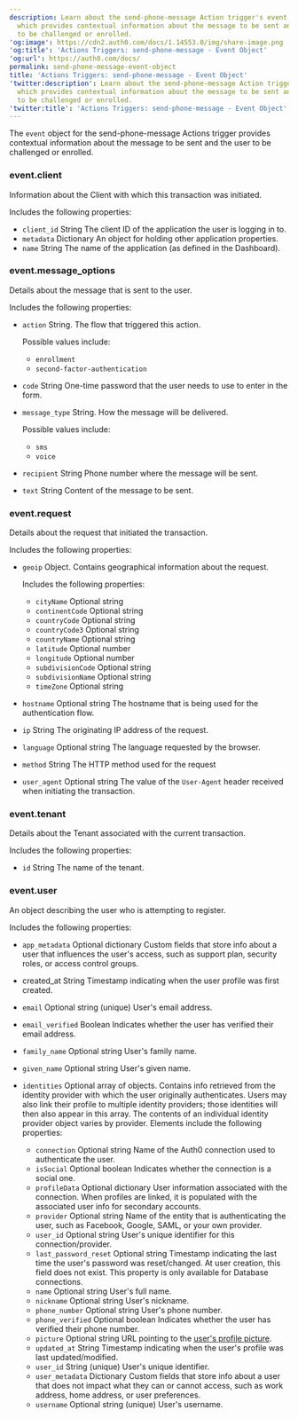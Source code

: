 ```yaml
---
description: Learn about the send-phone-message Action trigger's event object,
  which provides contextual information about the message to be sent and the user
  to be challenged or enrolled.
'og:image': https://cdn2.auth0.com/docs/1.14553.0/img/share-image.png
'og:title': 'Actions Triggers: send-phone-message - Event Object'
'og:url': https://auth0.com/docs/
permalink: send-phone-message-event-object
title: 'Actions Triggers: send-phone-message - Event Object'
'twitter:description': Learn about the send-phone-message Action trigger's event object,
  which provides contextual information about the message to be sent and the user
  to be challenged or enrolled.
'twitter:title': 'Actions Triggers: send-phone-message - Event Object'
---
```

The `event` object for the send-phone-message Actions trigger provides contextual information about the message to be sent and the user to be challenged or enrolled.

### event.client

Information about the Client with which this transaction was initiated.

Includes the following properties:

* `client_id` String The <Tooltip tip="Client ID: Identification value given to your registered resource from Auth0." cta="View Glossary" href="/docs/glossary?term=client+ID">client ID</Tooltip> of the application the user is logging in to.
* `metadata` Dictionary An object for holding other application properties.
* `name` String The name of the application (as defined in the Dashboard).

### event.message_options

Details about the message that is sent to the user.

Includes the following properties:

* `action` String. The flow that triggered this action.

  Possible values include:

  + `enrollment`
  + `second-factor-authentication`
* `code` String One-time password that the user needs to use to enter in the form.
* `message_type` String. How the message will be delivered.

  Possible values include:

  + `sms`
  + `voice`
* `recipient` String Phone number where the message will be sent.
* `text` String Content of the message to be sent.

### event.request

Details about the request that initiated the transaction.

Includes the following properties:

* `geoip` Object. Contains geographical information about the request.

  Includes the following properties:

  + `cityName` Optional string
  + `continentCode` Optional string
  + `countryCode` Optional string
  + `countryCode3` Optional string
  + `countryName` Optional string
  + `latitude` Optional number
  + `longitude` Optional number
  + `subdivisionCode` Optional string
  + `subdivisionName` Optional string
  + `timeZone` Optional string
* `hostname` Optional string The hostname that is being used for the authentication flow.
* `ip` String The originating IP address of the request.
* `language` Optional string The language requested by the browser.
* `method` String The HTTP method used for the request
* `user_agent` Optional string The value of the `User-Agent` header received when initiating the transaction.

### event.tenant

Details about the Tenant associated with the current transaction.

Includes the following properties:

* `id` String The name of the tenant.

### event.user

An object describing the user who is attempting to register.

Includes the following properties:

* `app_metadata` Optional dictionary Custom fields that store info about a user that influences the user's access, such as support plan, security roles, or access control groups.
* created_at String Timestamp indicating when the user profile was first created.
* `email` Optional string (unique) User's email address.
* `email_verified` Boolean Indicates whether the user has verified their email address.
* `family_name` Optional string User's family name.
* `given_name` Optional string User's given name.
* `identities` Optional array of objects. Contains info retrieved from the <Tooltip tip="Identity Provider (IdP): Service that stores and manages digital identities." cta="View Glossary" href="/docs/glossary?term=identity+provider">identity provider</Tooltip> with which the user originally authenticates. Users may also link their profile to multiple identity providers; those identities will then also appear in this array. The contents of an individual identity provider object varies by provider. Elements include the following properties:

  + `connection` Optional string Name of the Auth0 connection used to authenticate the user.
  + `isSocial` Optional boolean Indicates whether the connection is a social one.
  + `profileData` Optional dictionary User information associated with the connection. When profiles are linked, it is populated with the associated user info for secondary accounts.
  + `provider` Optional string Name of the entity that is authenticating the user, such as Facebook, Google, SAML, or your own provider.
  + `user_id` Optional string User's unique identifier for this connection/provider.
  + `last_password_reset` Optional string Timestamp indicating the last time the user's password was reset/changed. At user creation, this field does not exist. This property is only available for Database connections.
  + `name` Optional string User's full name.
  + `nickname` Optional string User's nickname.
  + `phone_number` Optional string User's phone number.
  + `phone_verified` Optional boolean Indicates whether the user has verified their phone number.
  + `picture` Optional string URL pointing to the [user's profile picture](/docs/manage-users/user-accounts/change-user-picture).
  + `updated_at` String Timestamp indicating when the user's profile was last updated/modified.
  + `user_id` String (unique) User's unique identifier.
  + `user_metadata` Dictionary Custom fields that store info about a user that does not impact what they can or cannot access, such as work address, home address, or user preferences.
  + `username` Optional string (unique) User's username.